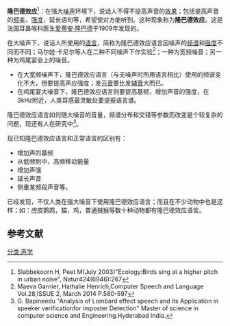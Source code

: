 '''隆巴德效应'''<ref>Slabbekoorn H, Peet M(July 2003)"Ecology:Birds sing at a higher pitch in urban noise", Natur424(6946):267</ref>：在强大[[噪声|噪声]]环境下，说话人不得不提高声音的[[效果|效果]]；包括提高声音的[[频率|频率]]，[[强度|强度]]，延长语句等，希望使对方能听到。这种现象称为'''隆巴德效应'''。这是法国耳鼻喉科医生[[爱蒂安·隆巴德|爱蒂安·隆巴德]]于1909年发现的。

在大噪声下，说话人所使用的[[语言|语言]]，简称为隆巴德效应语言因噪声的[[频谱|频谱]]和[[强度|强度]]不同而不同；马尔娃·卡尼尔等人在二种不同噪声下作实验<ref>Maeva Garnier, Hathalie Henrich,Computer Speech and Language Vol.28,ISSUE 2, March 2014 P.580-597</ref>；一种为宽频噪音；另一种为鸡尾宴会上的噪音。

*在大宽频噪声下，隆巴德效应语言（与无噪声时所用语言相比）使用的频谱变化不大，但要提高声应强度；发[[元音|元音]]要比发[[辅音|辅音]]大而已。
*在鸡尾宴大噪音下，隆巴德效应语言则要提高基频，增加声音的强度，在3kHz附近，人类耳感最灵敏处要提振语言谱。

隆巴德效应语言如何随大噪音的音量，频谱分布和交错等参数而改变是个较复杂的问题，现还有人在研究中<ref>G. Bapineedu "Analysis of Lombard effect speech and its Application  in speeker verificationfor imposter Detection" Master of science in computer science and Engineering.Hyderabad India.</ref>。

现已知隆巴德效应语言和正常语言的区别有：

*增加声的基频
*从低频到中，高频移动能量
*增加声强
*延长声音
*侧重某频段声音等。

已经发现，不仅人类在强大噪音下使用隆巴德效应语言；而且在不少动物中也是这样；如：虎皮鹦鹉，猫，鸡，普通狨猴等数十种动物都有隆巴德效应语言。

==参考文献==
<references/>

[[分类:声学|分类:声学]]